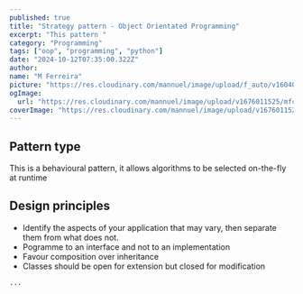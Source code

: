 ```yaml
---
published: true
title: "Strategy pattern - Object Orientated Programming"
excerpt: "This pattern "
category: "Programming"
tags: ["oop", "programming", "python"]
date: "2024-10-12T07:35:00.322Z"
author:
name: "M Ferreira"
picture: "https://res.cloudinary.com/mannuel/image/upload/f_auto/v1604067445/images/mee.jpg"
ogImage:
  url: "https://res.cloudinary.com/mannuel/image/upload/v1676011525/mfcom/ssh-login.png"
coverImage: "https://res.cloudinary.com/mannuel/image/upload/v1676011525/mfcom/ssh-login.png"
---
```


## Pattern type

This is a behavioural pattern, it allows algorithms to be selected on-the-fly at runtime

## Design principles

- Identify the aspects of your application that may vary, then separate them from what does not.
- Pogramme to an interface and not to an implementation
- Favour composition over inheritance
- Classes should be open for extension but closed for modification

```python
...
```
